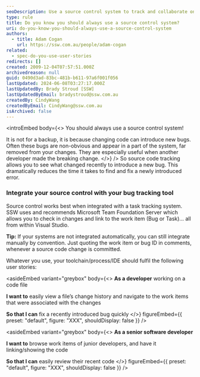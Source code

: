 ```yaml
---
seoDescription: Use a source control system to track and collaborate on code changes, reducing bug introduction and fixing time.
type: rule
title: Do you know you should always use a source control system?
uri: do-you-know-you-should-always-use-a-source-control-system
authors:
  - title: Adam Cogan
    url: https://ssw.com.au/people/adam-cogan
related:
  - spec-do-you-use-user-stories
redirects: []
created: 2009-12-04T07:57:51.000Z
archivedreason: null
guid: 0490d3ad-83bc-481b-b611-97a6f001f056
lastUpdated: 2024-06-08T03:27:17.000Z
lastUpdatedBy: Brady Stroud [SSW]
lastUpdatedByEmail: bradystroud@ssw.com.au
createdBy: CindyWang
createdByEmail: CindyWang@ssw.com.au
isArchived: false
---
```


<introEmbed
  body={<>
You should always use a source control system!

It is not for a backup, it is because changing code can introduce new bugs. Often these bugs are non-obvious and appear in a part of the system, far removed from your changes. They are especially useful when another developer made the breaking change.
  </>}
/>
So source code tracking allows you to see what changed recently to introduce a new bug. This dramatically reduces the time it takes to find and fix a newly introduced error.

### Integrate your source control with your bug tracking tool

Source control works best when integrated with a task tracking system. SSW uses and recommends Microsoft Team Foundation Server which allows you to check in changes and link to the work item (Bug or Task)... all from within Visual Studio.

**Tip:** If your systems are not integrated automatically, you can still integrate manually by convention. Just quoting the work item or bug ID in comments, whenever a source code change is committed.

Whatever you use, your toolchain/process/IDE should fulfil the following user stories:

<asideEmbed
  variant="greybox"
  body={<>
    **As a developer** working on a code file

**I want to** easily view a file’s change history and navigate to the work items that were associated with the changes

**So that I can** fix a recently introduced bug quickly
  </>}
  figureEmbed={{
    preset: "default",
    figure: "XXX",
    shouldDisplay: false
  }}
/>

<asideEmbed
  variant="greybox"
  body={<>
    **As a senior software developer**

**I want to** browse work items of junior developers, and have it linking/showing the code

**So that I can** easily review their recent code
  </>}
  figureEmbed={{
    preset: "default",
    figure: "XXX",
    shouldDisplay: false
  }}
/>
